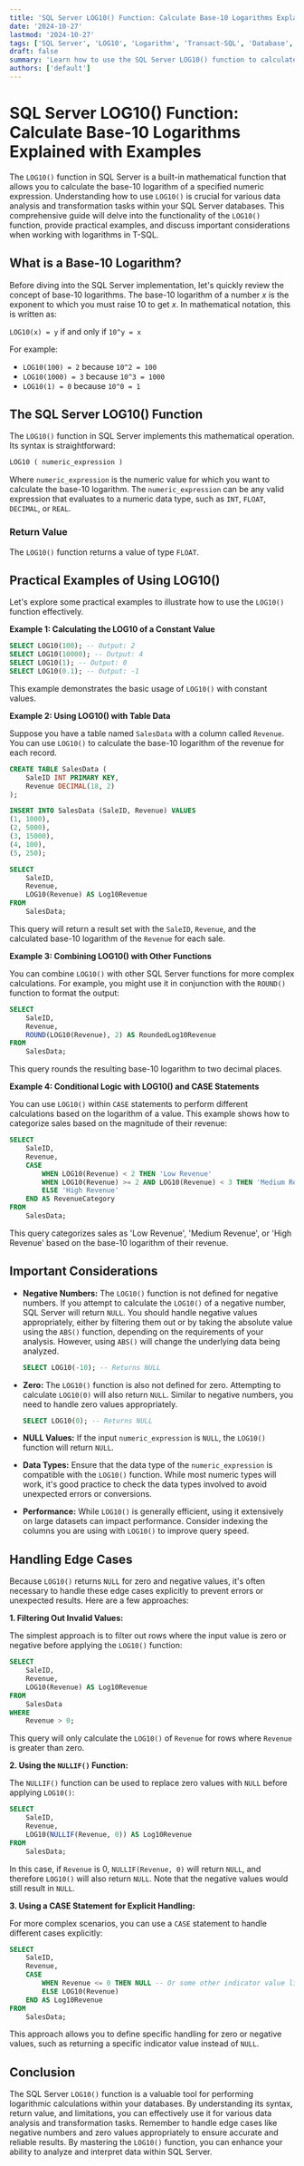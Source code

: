 ```yaml
---
title: 'SQL Server LOG10() Function: Calculate Base-10 Logarithms Explained with Examples'
date: '2024-10-27'
lastmod: '2024-10-27'
tags: ['SQL Server', 'LOG10', 'Logarithm', 'Transact-SQL', 'Database', 'Functions', 'Mathematics', 'T-SQL']
draft: false
summary: 'Learn how to use the SQL Server LOG10() function to calculate the base-10 logarithm of a number. This guide provides detailed explanations, practical examples, and considerations for handling edge cases in T-SQL.'
authors: ['default']
---
```


# SQL Server LOG10() Function: Calculate Base-10 Logarithms Explained with Examples

The `LOG10()` function in SQL Server is a built-in mathematical function that allows you to calculate the base-10 logarithm of a specified numeric expression.  Understanding how to use `LOG10()` is crucial for various data analysis and transformation tasks within your SQL Server databases.  This comprehensive guide will delve into the functionality of the `LOG10()` function, provide practical examples, and discuss important considerations when working with logarithms in T-SQL.

## What is a Base-10 Logarithm?

Before diving into the SQL Server implementation, let's quickly review the concept of base-10 logarithms. The base-10 logarithm of a number *x* is the exponent to which you must raise 10 to get *x*. In mathematical notation, this is written as:

`LOG10(x) = y`  if and only if `10^y = x`

For example:

*   `LOG10(100) = 2` because `10^2 = 100`
*   `LOG10(1000) = 3` because `10^3 = 1000`
*   `LOG10(1) = 0` because `10^0 = 1`

## The SQL Server LOG10() Function

The `LOG10()` function in SQL Server implements this mathematical operation. Its syntax is straightforward:

```sql
LOG10 ( numeric_expression )
```

Where `numeric_expression` is the numeric value for which you want to calculate the base-10 logarithm. The `numeric_expression` can be any valid expression that evaluates to a numeric data type, such as `INT`, `FLOAT`, `DECIMAL`, or `REAL`.

### Return Value

The `LOG10()` function returns a value of type `FLOAT`.

## Practical Examples of Using LOG10()

Let's explore some practical examples to illustrate how to use the `LOG10()` function effectively.

**Example 1: Calculating the LOG10 of a Constant Value**

```sql
SELECT LOG10(100); -- Output: 2
SELECT LOG10(10000); -- Output: 4
SELECT LOG10(1); -- Output: 0
SELECT LOG10(0.1); -- Output: -1
```

This example demonstrates the basic usage of `LOG10()` with constant values.

**Example 2: Using LOG10() with Table Data**

Suppose you have a table named `SalesData` with a column called `Revenue`. You can use `LOG10()` to calculate the base-10 logarithm of the revenue for each record.

```sql
CREATE TABLE SalesData (
    SaleID INT PRIMARY KEY,
    Revenue DECIMAL(18, 2)
);

INSERT INTO SalesData (SaleID, Revenue) VALUES
(1, 1000),
(2, 5000),
(3, 15000),
(4, 100),
(5, 250);

SELECT
    SaleID,
    Revenue,
    LOG10(Revenue) AS Log10Revenue
FROM
    SalesData;
```

This query will return a result set with the `SaleID`, `Revenue`, and the calculated base-10 logarithm of the `Revenue` for each sale.

**Example 3: Combining LOG10() with Other Functions**

You can combine `LOG10()` with other SQL Server functions for more complex calculations.  For example, you might use it in conjunction with the `ROUND()` function to format the output:

```sql
SELECT
    SaleID,
    Revenue,
    ROUND(LOG10(Revenue), 2) AS RoundedLog10Revenue
FROM
    SalesData;
```

This query rounds the resulting base-10 logarithm to two decimal places.

**Example 4:  Conditional Logic with LOG10() and CASE Statements**

You can use `LOG10()` within `CASE` statements to perform different calculations based on the logarithm of a value. This example shows how to categorize sales based on the magnitude of their revenue:

```sql
SELECT
    SaleID,
    Revenue,
    CASE
        WHEN LOG10(Revenue) < 2 THEN 'Low Revenue'
        WHEN LOG10(Revenue) >= 2 AND LOG10(Revenue) < 3 THEN 'Medium Revenue'
        ELSE 'High Revenue'
    END AS RevenueCategory
FROM
    SalesData;
```

This query categorizes sales as 'Low Revenue', 'Medium Revenue', or 'High Revenue' based on the base-10 logarithm of their revenue.

## Important Considerations

*   **Negative Numbers:** The `LOG10()` function is not defined for negative numbers.  If you attempt to calculate the `LOG10()` of a negative number, SQL Server will return `NULL`.  You should handle negative values appropriately, either by filtering them out or by taking the absolute value using the `ABS()` function, depending on the requirements of your analysis.  However, using `ABS()` will change the underlying data being analyzed.

    ```sql
    SELECT LOG10(-10); -- Returns NULL
    ```

*   **Zero:** The `LOG10()` function is also not defined for zero.  Attempting to calculate `LOG10(0)` will also return `NULL`.  Similar to negative numbers, you need to handle zero values appropriately.

    ```sql
    SELECT LOG10(0); -- Returns NULL
    ```

*   **NULL Values:** If the input `numeric_expression` is `NULL`, the `LOG10()` function will return `NULL`.

*   **Data Types:** Ensure that the data type of the `numeric_expression` is compatible with the `LOG10()` function.  While most numeric types will work, it's good practice to check the data types involved to avoid unexpected errors or conversions.

*   **Performance:** While `LOG10()` is generally efficient, using it extensively on large datasets can impact performance. Consider indexing the columns you are using with `LOG10()` to improve query speed.

## Handling Edge Cases

Because `LOG10()` returns `NULL` for zero and negative values, it's often necessary to handle these edge cases explicitly to prevent errors or unexpected results. Here are a few approaches:

**1. Filtering Out Invalid Values:**

The simplest approach is to filter out rows where the input value is zero or negative before applying the `LOG10()` function:

```sql
SELECT
    SaleID,
    Revenue,
    LOG10(Revenue) AS Log10Revenue
FROM
    SalesData
WHERE
    Revenue > 0;
```

This query will only calculate the `LOG10()` of `Revenue` for rows where `Revenue` is greater than zero.

**2. Using the `NULLIF()` Function:**

The `NULLIF()` function can be used to replace zero values with `NULL` before applying `LOG10()`:

```sql
SELECT
    SaleID,
    Revenue,
    LOG10(NULLIF(Revenue, 0)) AS Log10Revenue
FROM
    SalesData;
```

In this case, if `Revenue` is 0, `NULLIF(Revenue, 0)` will return `NULL`, and therefore `LOG10()` will also return `NULL`.  Note that the negative values would still result in `NULL`.

**3. Using a CASE Statement for Explicit Handling:**

For more complex scenarios, you can use a `CASE` statement to handle different cases explicitly:

```sql
SELECT
    SaleID,
    Revenue,
    CASE
        WHEN Revenue <= 0 THEN NULL -- Or some other indicator value like -999
        ELSE LOG10(Revenue)
    END AS Log10Revenue
FROM
    SalesData;
```

This approach allows you to define specific handling for zero or negative values, such as returning a specific indicator value instead of `NULL`.

## Conclusion

The SQL Server `LOG10()` function is a valuable tool for performing logarithmic calculations within your databases. By understanding its syntax, return value, and limitations, you can effectively use it for various data analysis and transformation tasks. Remember to handle edge cases like negative numbers and zero values appropriately to ensure accurate and reliable results.  By mastering the `LOG10()` function, you can enhance your ability to analyze and interpret data within SQL Server.